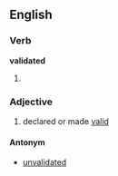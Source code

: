 ==English==

===Verb===
'''validated'''

# {{past of|[[validate]]}}

===Adjective===
{{en-adj|-}}

# declared or made [[valid]]

====Antonym====

* [[unvalidated]]